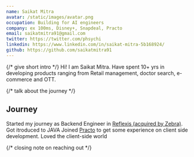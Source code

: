 ```yaml
---
name: Saikat Mitra
avatar: /static/images/avatar.png
occupation: Building for AI engineers
company: ex 100ms, Disney+, Snapdeal, Practo
email: saikatmitra91@gmail.com
twitter: https://twitter.com/phsychi
linkedin: https://www.linkedin.com/in/saikat-mitra-5b168924/
github: https://github.com/saikatmitra91
---
```


{/* give short intro */}
Hi! I am Saikat Mitra. Have spent 10+ yrs in developing products ranging from Retail management, doctor search, e-commerce and OTT.

{/* talk about the journey */}
## Journey
Started my journey as Backend Engineer in [Reflexis (acquired by Zebra)](https://www.zebra.com/us/en/software.html). Got itroduced to JAVA 
Joined [Practo](https://practo.com/) to get some experience on client side development. 
Loved the client-side world

{/* closing note on reaching out */}